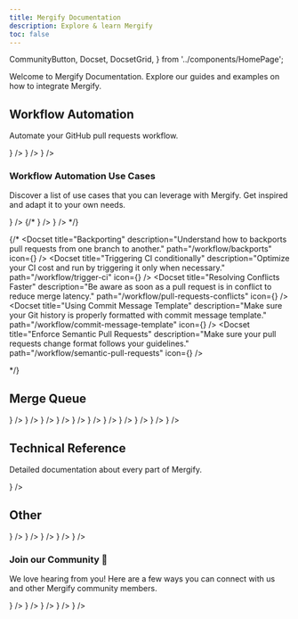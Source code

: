 ```yaml
---
title: Mergify Documentation
description: Explore & learn Mergify
toc: false
---
```


  CommunityButton,
  Docset,
  DocsetGrid,
} from '../components/HomePage';

Welcome to Mergify Documentation. 
Explore our guides and examples on how to integrate Mergify.

## Workflow Automation

Automate your GitHub pull requests workflow.

<DocsetGrid>
  <Docset
    title="Getting Started"
    description="Learn how to deploy Mergify on your repositories."
    path="/getting-started"
    icon={<FaCirclePlay/>}
  />
  <Docset
    title="Writing Your First Rule"
    description="Write your first automation rule using Mergify workflow automation."
    path="/workflow/writing-your-first-rule"
    icon={<BiRuler/>}
  />
  <Docset
    title="Actions"
    description="A complete list of actions you can use with Mergify."
    path="/workflow/actions"
    icon={<BsRocket />}
  />
</DocsetGrid>

### Workflow Automation Use Cases

Discover a list of use cases that you can leverage with Mergify. Get inspired
and adapt it to your own needs.

<DocsetGrid>
  <Docset
    title="Automatic Merge"
    description="Merge your pull requests as soon as they are ready."
    path="/workflow/automerge"
    icon={<GoGitMerge/>}
  />
  {/*
  <Docset
    title="Automatic Merge from Bots"
    description="Merge pull requests created by bots automatically."
    path="/workflow/auto-merge-bots"
    icon={<BsRobot/>}
  />
  <Docset
    title="Posting Comments"
    description="Post comments to help your teammates."
    path="/workflow/comments"
    icon={<BsChatText/>}
  />
  */}
</DocsetGrid>

{/*
<DocsetGrid>
  <Docset
    title="Backporting"
    description="Understand how to backports pull requests from one branch to another."
    path="/workflow/backports"
    icon={<BsDoorOpen/>}
  />
  <Docset
    title="Triggering CI conditionally"
    description="Optimize your CI cost and run by triggering it only when necessary."
    path="/workflow/trigger-ci"
    icon={<BsListTask/>}
  />
  <Docset
    title="Resolving Conflicts Faster"
    description="Be aware as soon as a pull request is in conflict to reduce merge latency."
    path="/workflow/pull-requests-conflicts"
    icon={<BsLightningCharge/>}
  />
  <Docset
    title="Using Commit Message Template"
    description="Make sure your Git history is properly formatted with commit message template."
    path="/workflow/commit-message-template"
    icon={<GoGitCommit/>}
  />
  <Docset
    title="Enforce Semantic Pull Requests"
    description="Make sure your pull requests change format follows your guidelines."
    path="/workflow/semantic-pull-requests"
    icon={<BsType/>}
  />
</DocsetGrid>

*/}

## Merge Queue

<DocsetGrid>
  <Docset
    title="Getting Started"
    description="Learn how to deploy Mergify on your repositories."
    path="/getting-started"
    icon={<FaCirclePlay/>}
  />
  <Docset
    title="Introduction to Merge Queues"
    description="Understand what merge queues are and how to use them."
    path="/merge-queue/intro"
    icon={<FaRegLightbulb/>}
  />
  <Docset
    title="Setting Up Your First Merge Queue"
    description="Implement your first merge queue."
    path="/merge-queue/setup"
    icon={<FaGear/>}
  />
  <Docset
    title="Pull Request Lifecycle"
    description="Understand the lifecycle of a pull request before and once it enters a merge queue."
    path="/merge-queue/lifecycle"
    icon={<SlRefresh/>}
  />
  <Docset
    title="Using Piorities"
    description="Learn how to order your pull requests in the queue by priority."
    path="/merge-queue/priority"
    icon={<FaTrafficLight/>}
  />
  <Docset
    title="Freeze"
    description="Learn how to freeze your merge queues during incidents or planned events."
    path="/merge-queue/freeze"
    icon={<FaSnowflake/>}
  />
  <Docset
    title="Using Multiple Queues"
    description="Learn how to implement multiple merge queues and route your pull requests."
    path="/merge-queue/multi"
    icon={<BiSolidCoinStack/>}
  />
  <Docset
    title="Speculative Checks"
    description="Accelerates the merging process by testing the compatibility of multiple queued pull requests in parallel."
    path="/merge-queue/speculative-checks"
    icon={<TbCrystalBall/>}
  />
  <Docset
    title="Batches"
    description="Increase your merge queue throughput and decrease your CI usage."
    path="/merge-queue/batches"
    icon={<TbPackages/>}
  />
  <Docset
    title="Partitions"
    description="Optimize your merge queue for monorepos."
    path="/merge-queue/partitions"
    icon={<AiOutlinePartition/>}
  />
  <Docset
    title="Deployment"
    description="Smoothly transition to Mergify while optimizing the merge queue and potentially moving to Mergify exclusive merges."
    path="/merge-queue/deploy"
    icon={<AiOutlineDeploymentUnit/>}
  />
</DocsetGrid>

## Technical Reference

Detailed documentation about every part of Mergify.

<DocsetGrid>
  <Docset
    title="Configuration File Format"
    description="Details of the configuration file format."
    path="/configuration/file-format"
  />
  <Docset
    title="Sharing Configuration"
    description="Share and reuse configuration pieces in your configuration.."
    path="/configuration/sharing"
    icon={<LiaShareAltSolid/>}
  />
  <Docset
    title="Conditions"
    description="Everything you need to know when writing your conditions."
    path="/configuration/conditions"
  />
  <Docset
    title="Configuration Data Types"
    description="Details of the data types found in the configuration"
    path="/configuration/data-types"
  />
 <Docset
    title="Commands"
    description="Complete list of commands you can use with Mergify."
    path="/commands"
  />
  <Docset
    title="API Usage"
    description="Integrate with Mergify using its API."
    path="/api-usage"
  />
</DocsetGrid>

## Other

<DocsetGrid>
 <Docset
    title="Integrations"
    description="Integration with other systems."
    path="/integrations"
    icon={<BsPlugin />}
  />
   <Docset
    title="Stacked PRs"
    description="How to create and manage stacked PRs."
    path="/stacked_prs"
    icon={<BsStack />}
  />
  <Docset
    title="Badge"
    description="Display your Mergify usage publicly."
    path="/badge"
    icon={<BiBadgeCheck />}
  />
  <Docset
    title="Security"
    description="Discussing Mergify's security."
    path="/security"
    icon={<FaShieldAlt/>}
  />
  <Docset
    title="Billing"
    description="How Mergify billing works."
    path="/billing"
    icon={<FaMoneyBill1/>}
  />
</DocsetGrid>

<VStack pt="4" spacing="4" textAlign="center" maxW="md" mx="auto">

### Join our Community 💬

We love hearing from you! Here are a few ways you can connect with us and other Mergify community members.

<ButtonGroup variant="ghost">
  <CommunityButton
    href="https://github.com/Mergifyio/mergify/discussions"
    icon={<SiGithub />}
  />
  <CommunityButton
    href="https://www.youtube.com/@mergifyio"
    icon={<SiYoutube />}
  />
  <CommunityButton
    href="https://slack.mergify.com"
    icon={<SiSlack />}
  />
  <CommunityButton
    href="https://twitter.com/mergifyio"
    icon={<SiTwitter />}
  />
  <CommunityButton
    href="https://www.linkedin.com/company/mergify/"
    icon={<SiLinkedin />}
  />
</ButtonGroup>

</VStack>
